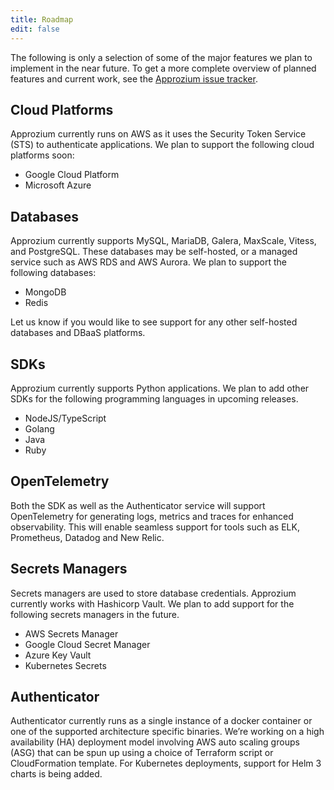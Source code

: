 ```yaml
---
title: Roadmap
edit: false
---
```


The following is only a selection of some of the major features we plan to implement in the near future. To get a more complete overview of planned features and current work, see the [Approzium issue tracker](https://github.com/cyralinc/approzium/issues).

## Cloud Platforms
Approzium currently runs on AWS as it uses the Security Token Service (STS) to authenticate applications. We plan to support the following cloud platforms soon:
- Google Cloud Platform
- Microsoft Azure

## Databases
Approzium currently supports MySQL, MariaDB, Galera, MaxScale, Vitess, and PostgreSQL. These databases may be self-hosted, or a managed service such as AWS RDS and AWS Aurora. We plan to support the following databases:
- MongoDB
- Redis

Let us know if you would like to see support for any other self-hosted databases and DBaaS platforms.

## SDKs
Approzium currently supports Python applications. We plan to add other SDKs for the following programming languages in upcoming releases.
- NodeJS/TypeScript
- Golang
- Java
- Ruby

## OpenTelemetry
Both the SDK as well as the Authenticator service will support OpenTelemetry for generating logs, metrics and traces for enhanced observability. This will enable seamless support for tools such as ELK, Prometheus, Datadog and New Relic.

## Secrets Managers
Secrets managers are used to store database credentials. Approzium currently works with Hashicorp Vault. We plan to add support for the following secrets managers in the future.
- AWS Secrets Manager
- Google Cloud Secret Manager
- Azure Key Vault
- Kubernetes Secrets

## Authenticator
Authenticator currently runs as a single instance of a docker container or one of the supported architecture specific binaries. We’re working on a high availability (HA) deployment model involving AWS auto scaling groups (ASG) that can be spun up using a choice of Terraform script or CloudFormation template. For Kubernetes deployments, support for Helm 3 charts is being added.
